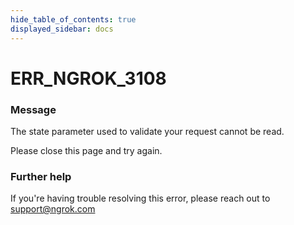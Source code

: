 ```yaml
---
hide_table_of_contents: true
displayed_sidebar: docs
---
```



# ERR_NGROK_3108

### Message
The state parameter used to validate your request cannot be read.

Please close this page and try again.

<ErrorDetails error='err_ngrok_3108' />


### Further help
If you're having trouble resolving this error, please reach out to [support@ngrok.com](mailto:support@ngrok.com?subject=Help%20with%20ERR_NGROK_3108)

